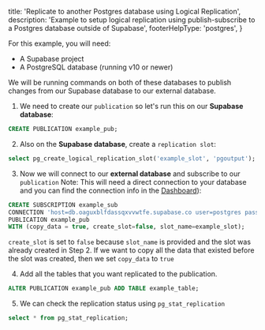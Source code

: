 
  title: 'Replicate to another Postgres database using Logical Replication',
  description:
    'Example to setup logical replication using publish-subscribe to a Postgres database outside of Supabase',
  footerHelpType: 'postgres',
}

For this example, you will need:

- A Supabase project
- A PostgreSQL database (running v10 or newer)

We will be running commands on both of these databases to publish changes from our Supabase database to our external database.

1. We need to create our `publication` so let's run this on our **Supabase database**:

```sql
CREATE PUBLICATION example_pub;
```

2. Also on the **Supabase database**, create a `replication slot`:

```sql
select pg_create_logical_replication_slot('example_slot', 'pgoutput');
```

3. Now we will connect to our **external database** and subscribe to our `publication` Note: This will need a direct connection to your database and you can find the connection info in the [Dashboard](https://supabase.com/dashboard/project/_/settings/database)):

```sql
CREATE SUBSCRIPTION example_sub
CONNECTION 'host=db.oaguxblfdassqxvvwtfe.supabase.co user=postgres password=YOUR_PASS dbname=postgres'
PUBLICATION example_pub
WITH (copy_data = true, create_slot=false, slot_name=example_slot);
```

<Admonition type="info">

`create_slot` is set to `false` because `slot_name` is provided and the slot was already created in Step 2.
If we want to copy all the data that existed before the slot was created, then we set `copy_data` to `true`

</Admonition>

4. Add all the tables that you want replicated to the publication.

```sql
ALTER PUBLICATION example_pub ADD TABLE example_table;
```

5. We can check the replication status using `pg_stat_replication`

```sql
select * from pg_stat_replication;
```


